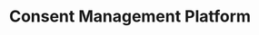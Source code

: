 ---
id: consent-management-platform
image: "/img/embed/dev-tools.jpg"
title: Consent Management Platform
draft: true
---
